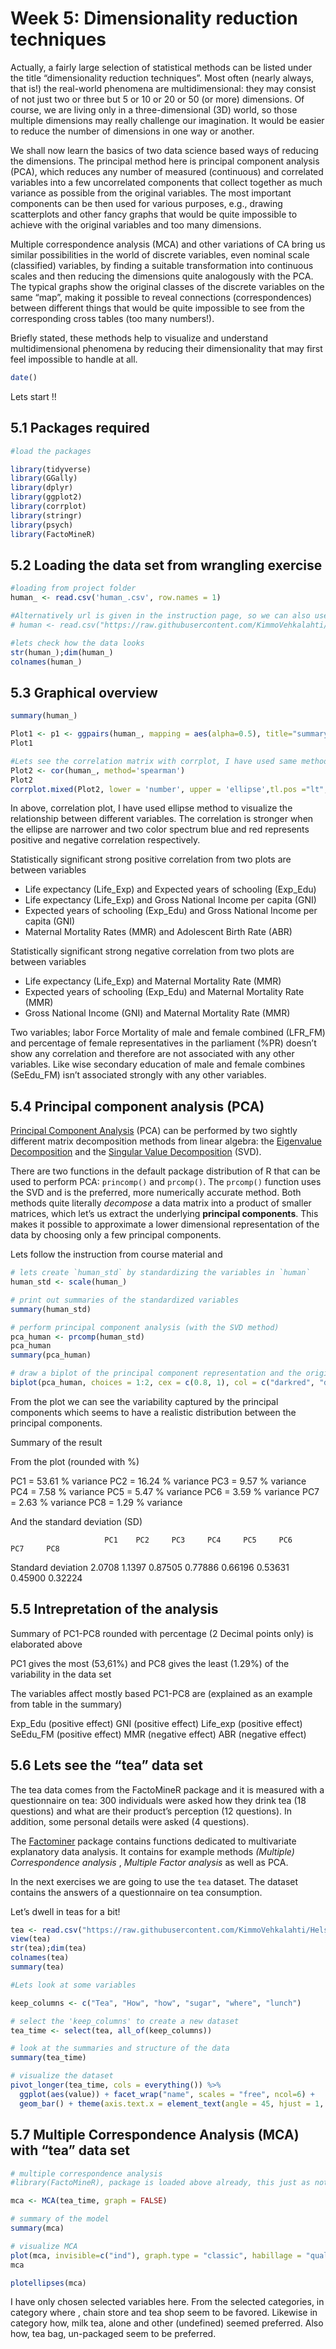 # Week 5: Dimensionality reduction techniques

Actually, a fairly large selection of statistical methods can be listed under the title "dimensionality reduction techniques". Most often (nearly always, that is!) the real-world phenomena are multidimensional: they may consist of not just two or three but 5 or 10 or 20 or 50 (or more) dimensions. Of course, we are living only in a three-dimensional (3D) world, so those multiple dimensions may really challenge our imagination. It would be easier to reduce the number of dimensions in one way or another.

We shall now learn the basics of two data science based ways of reducing the dimensions. The principal method here is principal component analysis (PCA), which reduces any number of measured (continuous) and correlated variables into a few uncorrelated components that collect together as much variance as possible from the original variables. The most important components can be then used for various purposes, e.g., drawing scatterplots and other fancy graphs that would be quite impossible to achieve with the original variables and too many dimensions.

Multiple correspondence analysis (MCA) and other variations of CA bring us similar possibilities in the world of discrete variables, even nominal scale (classified) variables, by finding a suitable transformation into continuous scales and then reducing the dimensions quite analogously with the PCA. The typical graphs show the original classes of the discrete variables on the same "map", making it possible to reveal connections (correspondences) between different things that would be quite impossible to see from the corresponding cross tables (too many numbers!).

Briefly stated, these methods help to visualize and understand multidimensional phenomena by reducing their dimensionality that may first feel impossible to handle at all.

```r
date()
```

Lets start !!

## 5.1 Packages required

```r
#load the packages 

library(tidyverse)
library(GGally)
library(dplyr)
library(ggplot2)
library(corrplot)
library(stringr)
library(psych) 
library(FactoMineR)
```

## 5.2 Loading the data set from wrangling exercise

```r
#loading from project folder 
human_ <- read.csv('human_.csv', row.names = 1)

#Alternatively url is given in the instruction page, so we can also use that !! 
# human <- read.csv("https://raw.githubusercontent.com/KimmoVehkalahti/Helsinki-Open-Data-Science/master/datasets/human2.txt", row.names = 1)

#lets check how the data looks
str(human_);dim(human_)
colnames(human_)
```

## 5.3 Graphical overview

```r
summary(human_)
```
```r
Plot1 <- p1 <- ggpairs(human_, mapping = aes(alpha=0.5), title="summary plot",lower = list(combo = wrap("facethist", bins = 25)))
Plot1
```
```r
#Lets see the correlation matrix with corrplot, I have used same method as last week's exercise with some changes
Plot2 <- cor(human_, method='spearman')
Plot2
corrplot.mixed(Plot2, lower = 'number', upper = 'ellipse',tl.pos ="lt", tl.col='black', tl.cex=0.8, number.cex = 0.7)
```
In above, correlation plot, I have used ellipse method to visualize the relationship between different variables. The correlation is stronger when the ellipse are narrower and two color spectrum blue and red represents positive and negative correlation respectively.  

Statistically significant strong positive correlation from two plots are between variables

  - Life expectancy (Life_Exp) and Expected years of schooling (Exp_Edu)
  - Life expectancy (Life_Exp) and Gross National Income per capita (GNI)
  - Expected years of schooling (Exp_Edu) and Gross National Income per capita (GNI)
  - Maternal Mortality Rates (MMR) and Adolescent Birth Rate (ABR) 
  
Statistically significant strong negative correlation from two plots are between variables

  - Life expectancy (Life_Exp) and Maternal Mortality Rate (MMR)
  - Expected years of schooling (Exp_Edu) and Maternal Mortality Rate (MMR)
  - Gross National Income (GNI) and Maternal Mortality Rate (MMR)

Two variables; labor Force Mortality of male and female combined (LFR_FM) and percentage of female representatives in the parliament (%PR) doesn't show any correlation and therefore are not associated with any other variables. Like wise secondary education of male and female combines (SeEdu_FM) isn't associated strongly with any other variables.

## 5.4 Principal component analysis (PCA)

[Principal Component Analysis](https://en.wikipedia.org/wiki/Principal_component_analysis) (PCA) can be performed by two sightly different matrix decomposition methods from linear algebra: the [Eigenvalue Decomposition](https://en.wikipedia.org/wiki/Eigendecomposition_of_a_matrix) and the [Singular Value Decomposition](https://en.wikipedia.org/wiki/Singular_value_decomposition) (SVD). 

There are two functions in the default package distribution of R that can be used to perform PCA: `princomp()` and `prcomp()`. The `prcomp()` function uses the SVD and is the preferred, more numerically accurate method.
Both methods quite literally *decompose* a data matrix into a product of smaller matrices, which let's us extract the underlying **principal components**. This makes it possible to approximate a lower dimensional representation of the data by choosing only a few principal components.

Lets follow the instruction from course material and 

```r

# lets create `human_std` by standardizing the variables in `human`
human_std <- scale(human_)

# print out summaries of the standardized variables
summary(human_std)

# perform principal component analysis (with the SVD method)
pca_human <- prcomp(human_std)
pca_human
summary(pca_human)

# draw a biplot of the principal component representation and the original variables
biplot(pca_human, choices = 1:2, cex = c(0.8, 1), col = c("darkred", "darkgreen"))
```
From the plot we can see the variability captured by the principal components which seems to have a realistic distribution between the principal components. 

Summary of the result

From the plot (rounded with %) 

PC1 = 53.61 % variance
PC2 = 16.24 % variance
PC3 = 9.57 % variance
PC4 = 7.58 % variance
PC5 = 5.47 % variance
PC6 = 3.59 % variance
PC7 = 2.63 % variance
PC8 = 1.29 % variance

And the standard deviation (SD)

                         PC1    PC2     PC3     PC4     PC5     PC6     PC7     PC8
Standard deviation     2.0708 1.1397 0.87505 0.77886 0.66196 0.53631 0.45900 0.32224

## 5.5 Intrepretation of the analysis

Summary of PC1-PC8 rounded with percentage (2 Decimal points only) is elaborated above

PC1 gives the most (53,61%) and PC8 gives the least (1.29%) of the variability in the data set

The variables affect mostly based PC1-PC8 are (explained as an example from table in the summary)

Exp_Edu (positive effect)
GNI (positive effect)
Life_exp (positive effect)
SeEdu_FM (positive effect)
MMR (negative effect)
ABR (negative effect)

## 5.6 Lets see the "tea" data set

The tea data comes from the FactoMineR package and it is measured with a questionnaire on tea: 300 individuals were asked how they drink tea (18 questions) and what are their product's perception (12 questions). In addition, some personal details were asked (4 questions).

The [Factominer](https://cran.r-project.org/web/packages/FactoMineR/index.html) package contains functions dedicated to multivariate explanatory data analysis. It contains for example methods *(Multiple) Correspondence analysis* , *Multiple Factor analysis* as well as PCA.

In the next exercises we are going to use the `tea` dataset. The dataset contains the answers of a questionnaire on tea consumption. 

Let's dwell in teas for a bit!

```r
tea <- read.csv("https://raw.githubusercontent.com/KimmoVehkalahti/Helsinki-Open-Data-Science/master/datasets/tea.csv", stringsAsFactors = TRUE)
view(tea)
str(tea);dim(tea)
colnames(tea)
summary(tea)

#Lets look at some variables 

keep_columns <- c("Tea", "How", "how", "sugar", "where", "lunch")

# select the 'keep_columns' to create a new dataset
tea_time <- select(tea, all_of(keep_columns))

# look at the summaries and structure of the data
summary(tea_time)

# visualize the dataset
pivot_longer(tea_time, cols = everything()) %>% 
  ggplot(aes(value)) + facet_wrap("name", scales = "free", ncol=6) +
  geom_bar() + theme(axis.text.x = element_text(angle = 45, hjust = 1, size = 8))
```


## 5.7 Multiple Correspondence Analysis (MCA) with "tea" data set

```r
# multiple correspondence analysis
#library(FactoMineR), package is loaded above already, this just as note !! 

mca <- MCA(tea_time, graph = FALSE)

# summary of the model
summary(mca)

# visualize MCA
plot(mca, invisible=c("ind"), graph.type = "classic", habillage = "quali")
mca
```
```r
plotellipses(mca)
```
I have only chosen selected variables here. From the selected categories, in category where , chain store and tea shop seem to be favored. Likewise in category how, milk tea, alone and other (undefined) seemed preferred. Also how, tea bag, un-packaged seem to be preferred. 





